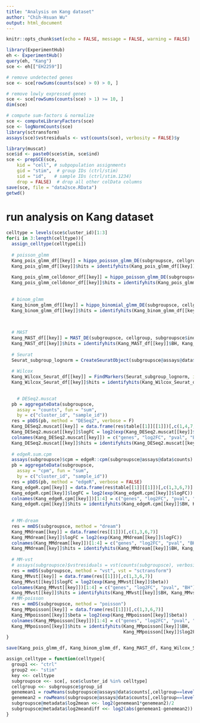 ```yaml
---
title: "Analysis on Kang dataset"
author: "Chih-Hsuan Wu"
output: html_document
---
```


```r
knitr::opts_chunk$set(echo = FALSE, message = FALSE, warning = FALSE)
```

```r
library(ExperimentHub)
eh <- ExperimentHub()
query(eh, "Kang")
sce <- eh[["EH2259"]]
```

```r
# remove undetected genes
sce <- sce[rowSums(counts(sce) > 0) > 0, ]

# remove lowly expressed genes
sce <- sce[rowSums(counts(sce) > 1) >= 10, ]
dim(sce)
```
```r
# compute sum-factors & normalize
sce <- computeLibraryFactors(sce)
sce <- logNormCounts(sce)
library(sctransform)
assays(sce)$vstresiduals <- vst(counts(sce), verbosity = FALSE)$y
```

```r
library(muscat)
sce$id <- paste0(sce$stim, sce$ind)
sce <- prepSCE(sce, 
    kid = "cell", # subpopulation assignments
    gid = "stim",  # group IDs (ctrl/stim)
    sid = "id",   # sample IDs (ctrl/stim.1234)
    drop = FALSE)  # drop all other colData columns
save(sce, file = "data2sce.RData")
getwd()
```

# run analysis on Kang dataset
```r
celltype = levels(sce$cluster_id)[1:3]
for(i in 3:length(celltype)){
  assign_celltype(celltype[i])
  
  # poisson_glmm
  Kang_pois_glmm_df[[key]] = hippo_poisson_glmm_DE(subgroupsce, cellgroup, subgroupsce$ind)
  Kang_pois_glmm_df[[key]]$hits = identifyhits(Kang_pois_glmm_df[[key]]$BH, Kang_pois_glmm_df[[key]]$log2FC, subgroupsce@metadata$log2mean, subgroupsce@metadata$log2meandiff, newcriteria = T, log2FCcutoff = 1)
  
  Kang_pois_glmm_celldonor_df[[key]] = hippo_poisson_glmm_DE(subgroupsce, cellgroup, subgroupsce$sample_id)
  Kang_pois_glmm_celldonor_df[[key]]$hits = identifyhits(Kang_pois_glmm_celldonor_df[[key]]$BH, Kang_pois_glmm_celldonor_df[[key]]$log2FC, subgroupsce@metadata$log2mean, subgroupsce@metadata$log2meandiff, newcriteria = T, log2FCcutoff = 1)
  
  
  # binom_glmm
  Kang_binom_glmm_df[[key]] = hippo_binomial_glmm_DE(subgroupsce, cellgroup, subgroupsce$ind)
  Kang_binom_glmm_df[[key]]$hits = identifyhits(Kang_binom_glmm_df[[key]]$BH, Kang_binom_glmm_df[[key]]$log2FC, subgroupsce@metadata$log2mean, subgroupsce@metadata$log2meandiff, newcriteria = T, log2FCcutoff = 1)

  
  
  # MAST
  Kang_MAST_df[[key]] = MAST_DE(subgroupsce, cellgroup, subgroupsce$ind)
  Kang_MAST_df[[key]]$hits = identifyhits(Kang_MAST_df[[key]]$BH, Kang_MAST_df[[key]]$log2FC, log2FCcutoff = 1)
  
  # Seurat
  Seurat_subgroup_lognorm = CreateSeuratObject(subgroupsce@assays@data$logcounts, project = as.character(subgroupsce$group_id), assay = "RNA", meta.data = data.frame(colData(subgroupsce)))
  
  # Wilcox
  Kang_Wilcox_Seurat_df[[key]] = FindMarkers(Seurat_subgroup_lognorm, ident.1 = as.character(group1), ident.2 = as.character(group2), test.use = "wilcox")
  Kang_Wilcox_Seurat_df[[key]]$hits = identifyhits(Kang_Wilcox_Seurat_df[[key]]$p_val_adj, Kang_Wilcox_Seurat_df[[key]]$avg_log2FC, log2FCcutoff = 1)

  
    # DESeq2.muscat
  pb = aggregateData(subgroupsce,
    assay = "counts", fun = "sum",
    by = c("cluster_id", "sample_id"))
  res = pbDS(pb, method = "DESeq2", verbose = F)
  Kang_DESeq2.muscat[[key]] = data.frame(res$table[[1]][[1]])[,c(1,4,7,8)]
  Kang_DESeq2.muscat[[key]]$logFC = log2(exp(Kang_DESeq2.muscat[[key]]$logFC))
  colnames(Kang_DESeq2.muscat[[key]]) = c("genes", "log2FC", "pval", "BH")
  Kang_DESeq2.muscat[[key]]$hits = identifyhits(Kang_DESeq2.muscat[[key]]$BH, Kang_DESeq2.muscat[[key]]$log2FC, log2FCcutoff = 1)
  
  # edgeR.sum.cpm
  assays(subgroupsce)$cpm = edgeR::cpm(subgroupsce@assays@data$counts)
  pb = aggregateData(subgroupsce,
    assay = "cpm", fun = "sum",
    by = c("cluster_id", "sample_id"))
  res = pbDS(pb, method = "edgeR", verbose = FALSE)
  Kang_edgeR.cpm[[key]] = data.frame(res$table[[1]][[1]])[,c(1,3,6,7)]
  Kang_edgeR.cpm[[key]]$logFC = log2(exp(Kang_edgeR.cpm[[key]]$logFC))
  colnames(Kang_edgeR.cpm[[key]])[1:4] = c("genes", "log2FC", "pval", "BH")
  Kang_edgeR.cpm[[key]]$hits = identifyhits(Kang_edgeR.cpm[[key]]$BH, Kang_edgeR.cpm[[key]]$log2FC, log2FCcutoff = 1)
  
  
  # MM-dream
  res = mmDS(subgroupsce, method = "dream")
  Kang_MMdream[[key]] = data.frame(res[[1]])[,c(1,3,6,7)]
  Kang_MMdream[[key]]$logFC = log2(exp(Kang_MMdream[[key]]$logFC))
  colnames(Kang_MMdream[[key]])[1:4] = c("genes", "log2FC", "pval", "BH")
  Kang_MMdream[[key]]$hits = identifyhits(Kang_MMdream[[key]]$BH, Kang_MMdream[[key]]$log2FC, log2FCcutoff = 1)
  
  # MM-vst
  # assays(subgroupsce)$vstresiduals = vst(counts(subgroupsce), verbosity = FALSE)$y
  res = mmDS(subgroupsce, method = "vst", vst = "sctransform")
  Kang_MMvst[[key]] = data.frame(res[[1]])[,c(1,3,6,7)]
  Kang_MMvst[[key]]$logFC = log2(exp(Kang_MMvst[[key]]$beta))
  colnames(Kang_MMvst[[key]])[1:4] = c("genes", "log2FC", "pval", "BH")
  Kang_MMvst[[key]]$hits = identifyhits(Kang_MMvst[[key]]$BH, Kang_MMvst[[key]]$log2FC, log2FCcutoff = 1)
  # MM-poisson
  res = mmDS(subgroupsce, method = "poisson")
  Kang_MMpoisson[[key]] = data.frame(res[[1]])[,c(1,3,6,7)]
  Kang_MMpoisson[[key]]$beta = log2(exp(Kang_MMpoisson[[key]]$beta))
  colnames(Kang_MMpoisson[[key]])[1:4] = c("genes", "log2FC", "pval", "BH")
  Kang_MMpoisson[[key]]$hits = identifyhits(Kang_MMpoisson[[key]]$BH,
                                            Kang_MMpoisson[[key]]$log2FC, log2FCcutoff = 1)
}
```

```r
save(Kang_pois_glmm_df, Kang_binom_glmm_df, Kang_MAST_df, Kang_Wilcox_Seurat_df, Kang_DESeq2.muscat, Kang_edgeR.cpm, Kang_MMdream, Kang_MMvst, Kang_MMpoisson,file = "10X_Kang_DEresult.RData")
```


```r
assign_celltype = function(celltype){
  group1 <<- "ctrl"
  group2 <<- "stim"
  key <<- celltype
  subgroupsce <<- sce[, sce$cluster_id %in% celltype]
  cellgroup <<- subgroupsce$group_id
  genemean1 = rowMeans(subgroupsce@assays@data$counts[,cellgroup==levels(cellgroup)[1]])
  genemean2 = rowMeans(subgroupsce@assays@data$counts[,cellgroup==levels(cellgroup)[2]])
  subgroupsce@metadata$log2mean <<- log2(genemean1*genemean2)/2
  subgroupsce@metadata$log2meandiff <<- log2(abs(genemean1-genemean2))
}
```

